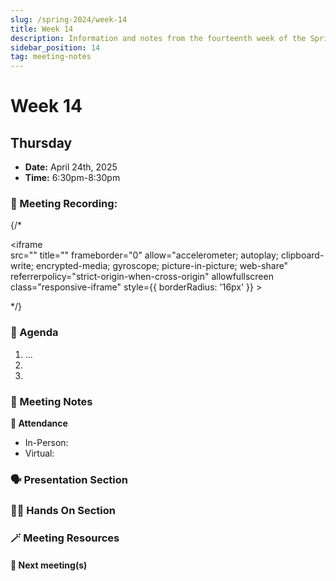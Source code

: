 ```yaml
---
slug: /spring-2024/week-14
title: Week 14
description: Information and notes from the fourteenth week of the Spring 2025 semester for the UMass Lowell Cloud Computing Club. 
sidebar_position: 14
tag: meeting-notes
---
```


# Week 14

## Thursday

- **Date:** April 24th, 2025
- **Time:** 6:30pm-8:30pm

### 🎥 Meeting Recording:
{/* <div class="iframe-container">
    <iframe  
        src="" 
        title="" 
        frameborder="0" 
        allow="accelerometer; autoplay; clipboard-write; encrypted-media; gyroscope; picture-in-picture; web-share" 
        referrerpolicy="strict-origin-when-cross-origin" 
        allowfullscreen
        class="responsive-iframe"
        style={{
            borderRadius: '16px'
        }}
    >
    </iframe>
</div> */}


### 🚩 Agenda
1. ...
2. 
3. 


### 📓 Meeting Notes
**📄 Attendance**
- In-Person: 
- Virtual: 

### 🗣️ Presentation Section

### 🧑‍💻 Hands On Section

### 🪄 Meeting Resources

#### 🚀 Next meeting(s)

